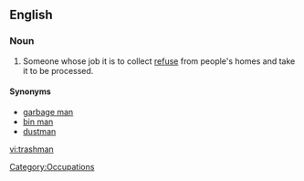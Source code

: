 ==English==
{{wikipedia|Waste collector}}
===Noun===
{{en-noun|trashmen}}

# Someone whose job it is to collect [[refuse]] from people's homes and take it to be processed.

====Synonyms====
*[[garbage man]] 
*[[bin man]]
*[[dustman]]

[[Category:Occupations]]

[[vi:trashman]]
